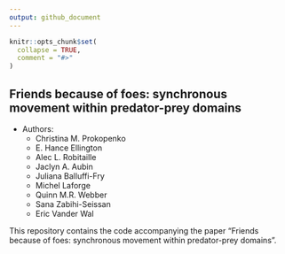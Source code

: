 ```yaml
---
output: github_document
---
```



```r
knitr::opts_chunk$set(
  collapse = TRUE,
  comment = "#>"
)
```

## Friends because of foes: synchronous movement within predator-prey domains


* Authors:
    + Christina M. Prokopenko
    + E. Hance Ellington
    + Alec L. Robitaille
    + Jaclyn A. Aubin
    + Juliana Balluffi-Fry
    + Michel Laforge
    + Quinn M.R. Webber
    + Sana Zabihi-Seissan
    + Eric Vander Wal

This repository contains the code accompanying the paper "Friends because of
foes: synchronous movement within predator-prey domains".